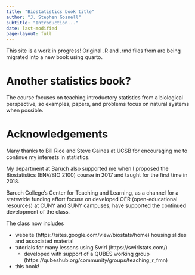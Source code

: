 ```yaml
---
title: "Biostatistics book title"
author: "J. Stephen Gosnell"
subtitle: "Introduction..."
date: last-modified
page-layout: full
---
```


This site is a work in progress! Original .R and .rmd files from are
being 
migrated into a new book using quarto.

# Another statistics book?

The course focuses on teaching introductory statistics from 
a biological perspective, so examples, papers, and problems focus on natural 
systems when possible.

# Acknowledgements

Many thanks to Bill Rice and Steve Gaines at UCSB for encouraging me to continue
my interests in statistics.  

My department at Baruch also supported me when I  proposed the Biostatistics 
(ENV/BIO 2100) course in 2017 and taught for the 
first time in 2018. 

Baruch College's Center for
Teaching and Learning, as a channel for a  statewide funding effort focuse on 
developed OER (open-educational resources)
at CUNY and SUNY
campuses, have supported the continued development of the class.

The class now includes 

* website (https://sites.google.com/view/biostats/home) housing slides and 
associated material
* tutorials for many lessons using Swirl (https://swirlstats.com/)
    * developed with support of a QUBES working group (https://qubeshub.org/community/groups/teaching_r_fmn)
* this book!